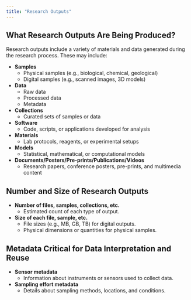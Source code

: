 ```yaml
---
title: "Research Outputs"
---
```


## What Research Outputs Are Being Produced?

Research outputs include a variety of materials and data generated during the research process. These may include:

- **Samples**
  - Physical samples (e.g., biological, chemical, geological)
  - Digital samples (e.g., scanned images, 3D models)
- **Data**
  - Raw data
  - Processed data
  - Metadata
- **Collections**
  - Curated sets of samples or data
- **Software**
  - Code, scripts, or applications developed for analysis
- **Materials**
  - Lab protocols, reagents, or experimental setups
- **Models**
  - Statistical, mathematical, or computational models
- **Documents/Posters/Pre-prints/Publications/Videos**
  - Research papers, conference posters, pre-prints, and multimedia content

## Number and Size of Research Outputs

- **Number of files, samples, collections, etc.**
  - Estimated count of each type of output.
- **Size of each file, sample, etc.**
  - File sizes (e.g., MB, GB, TB) for digital outputs.
  - Physical dimensions or quantities for physical samples.

## Metadata Critical for Data Interpretation and Reuse

- **Sensor metadata**
  - Information about instruments or sensors used to collect data.
- **Sampling effort metadata**
  - Details about sampling methods, locations, and conditions.